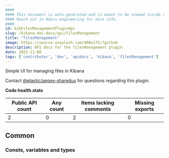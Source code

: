 ```yaml
---
####
#### This document is auto-generated and is meant to be viewed inside our experimental, new docs system.
#### Reach out in #docs-engineering for more info.
####
id: kibFilesManagementPluginApi
slug: /kibana-dev-docs/api/filesManagement
title: "filesManagement"
image: https://source.unsplash.com/400x175/?github
description: API docs for the filesManagement plugin
date: 2023-11-08
tags: ['contributor', 'dev', 'apidocs', 'kibana', 'filesManagement']
---
```


Simple UI for managing files in Kibana

Contact [@elastic/appex-sharedux](https://github.com/orgs/elastic/teams/appex-sharedux) for questions regarding this plugin.

**Code health stats**

| Public API count  | Any count | Items lacking comments | Missing exports |
|-------------------|-----------|------------------------|-----------------|
| 2 | 0 | 2 | 0 |

## Common

### Consts, variables and types
<DocDefinitionList data={filesManagementObj.common.misc}/>

